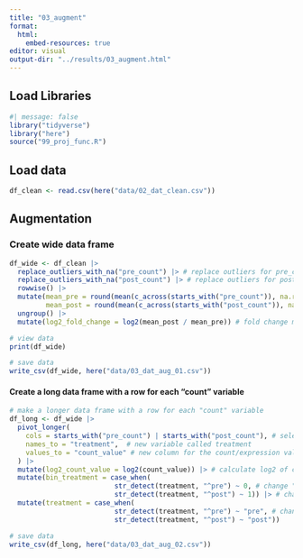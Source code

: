 ```yaml
---
title: "03_augment"
format:
  html:
    embed-resources: true
editor: visual
output-dir: "../results/03_augment.html"
---
```


## Load Libraries

```r
#| message: false
library("tidyverse")
library("here")
source("99_proj_func.R")
```

## Load data

```r
df_clean <- read.csv(here("data/02_dat_clean.csv"))
```

## Augmentation

### Create wide data frame

```r
df_wide <- df_clean |>
  replace_outliers_with_na("pre_count") |> # replace outliers for pre_count columns
  replace_outliers_with_na("post_count") |> # replace outliers for post_count columns
  rowwise() |> 
  mutate(mean_pre = round(mean(c_across(starts_with("pre_count")), na.rm = TRUE), 1), # mean of pre counts
         mean_post = round(mean(c_across(starts_with("post_count")), na.rm = TRUE), 1)) |> # mean of post
  ungroup() |> 
  mutate(log2_fold_change = log2(mean_post / mean_pre)) # fold change made of case/control

# view data
print(df_wide)

# save data
write_csv(df_wide, here("data/03_dat_aug_01.csv"))
```

#### Create a long data frame with a row for each "count" variable

```r
# make a longer data frame with a row for each "count" variable
df_long <- df_wide |>  
  pivot_longer(
    cols = starts_with("pre_count") | starts_with("post_count"), # select post- and pre count columns
    names_to = "treatment",  # new variable called treatment 
    values_to = "count_value" # new column for the count/expression values
  ) |> 
  mutate(log2_count_value = log2(count_value)) |> # calculate log2 of counts
  mutate(bin_treatment = case_when(
                          str_detect(treatment, "^pre") ~ 0, # change "pre" to 0
                          str_detect(treatment, "^post") ~ 1)) |> # change "post" to 1
  mutate(treatment = case_when(
                          str_detect(treatment, "^pre") ~ "pre", # change to "pre" 
                          str_detect(treatment, "^post") ~ "post"))

# save data
write_csv(df_long, here("data/03_dat_aug_02.csv"))
```
